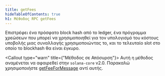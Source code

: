 ```yaml
---
title: getFees
hideTableOfContents: true
h1: Μέθοδος RPC getFees
---
```


Επιστρέφει ένα πρόσφατο block hash από το ledger, ένα πρόγραμμα χρεώσεων που
μπορεί να χρησιμοποιηθεί για τον υπολογισμό του κόστους υποβολής μιας συναλλαγής
χρησιμοποιώντας το, και το τελευταίο slot στο οποίο το blockhash θα είναι
έγκυρο.

<Callout type="warn" title={"Μέθοδος σε Απόσυρση"}>
  Αυτή η μέθοδος αναμένεται να αφαιρεθεί στην `solana-core` v2.0. Παρακαλώ
  χρησιμοποιήστε [getFeeForMessage](/docs/rpc/http/getfeeformessage) αντί αυτής.
</Callout>
